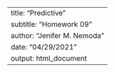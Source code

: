 ---
title: "Predictive"
subtitle: "Homework 09"
author: "Jenifer M. Nemoda"
date: "04/29/2021"
output: html_document
---